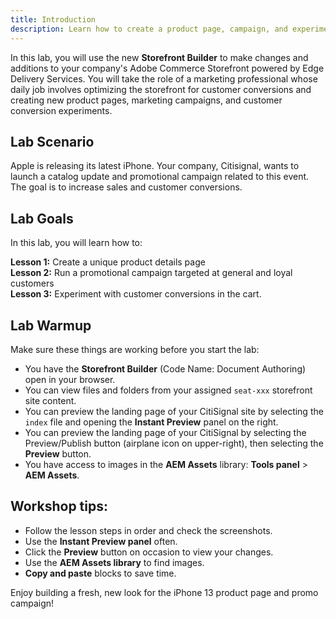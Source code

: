 ```yaml
---
title: Introduction
description: Learn how to create a product page, campaign, and experiment in your store.
---
```


In this lab, you will use the new **Storefront Builder** to make changes and additions to your company's Adobe Commerce Storefront powered by Edge Delivery Services. You will take the role of a marketing professional whose daily job involves optimizing the storefront for customer conversions and creating new product pages, marketing campaigns, and customer conversion experiments.

## Lab Scenario

Apple is releasing its latest iPhone. Your company, Citisignal, wants to launch a catalog update and promotional campaign related to this event. The goal is to increase sales and customer conversions. 

## Lab Goals

In this lab, you will learn how to:

**Lesson 1:** Create a unique product details page <br/>
**Lesson 2:** Run a promotional campaign targeted at general and loyal customers<br/>
**Lesson 3:** Experiment with customer conversions in the cart.

## Lab Warmup

Make sure these things are working before you start the lab:

- You have the **Storefront Builder** (Code Name: Document Authoring) open in your browser.
- You can view files and folders from your assigned `seat-xxx` storefront site content.
- You can preview the landing page of your CitiSignal site by selecting the `index` file and opening the **Instant Preview** panel on the right.
- You can preview the landing page of your CitiSignal by selecting the Preview/Publish button (airplane icon on upper-right), then selecting the **Preview** button. 
- You have access to images in the **AEM Assets** library: **Tools panel** > **AEM Assets**.

## Workshop tips: 

- Follow the lesson steps in order and check the screenshots.  
- Use the **Instant Preview panel** often.  
- Click the **Preview** button on occasion to view your changes.
- Use the **AEM Assets library** to find images.
- **Copy and paste** blocks to save time.

Enjoy building a fresh, new look for the iPhone 13 product page and promo campaign!
